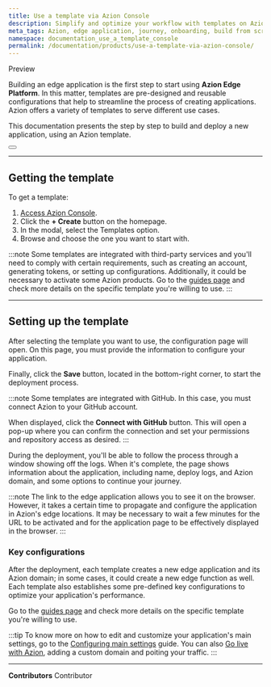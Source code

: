 ```yaml
---
title: Use a template via Azion Console
description: Simplify and optimize your workflow with templates on Azion Console. Enhance productivity and make operations effortlessly, saving time with existing templates.
meta_tags: Azion, edge application, journey, onboarding, build from scratch, domain, traffic
namespace: documentation_use_a_template_console
permalink: /documentation/products/use-a-template-via-azion-console/
---
```


<Badge variant="accent">
Preview
</Badge>

Building an edge application is the first step to start using **Azion Edge Platform**. In this matter, templates are pre-designed and reusable configurations that help to streamline the process of creating applications. Azion offers a variety of templates to serve different use cases.

This documentation presents the step by step to build and deploy a new application, using an Azion template.

<Button href="/en/documentation/products/marketplace/templates/" text="go to templates reference" variant="secondary"> 

</Button>

---

## Getting the template

To get a template:

1. [Access Azion Console](https://console.azion.com/).
2. Click the **+ Create** button on the homepage.
3. In the modal, select the Templates option.
4. Browse and choose the one you want to start with.

:::note
Some templates are integrated with third-party services and you'll need to comply with certain requirements, such as creating an account, generating tokens, or setting up configurations. Additionally, it could be necessary to activate some Azion products. Go to the [guides page](https://www.azion.com/en/documentation/products/guides/#azion-templates) and check more details on the specific template you're willing to use.
:::

---

## Setting up the template

After selecting the template you want to use, the configuration page will open. On this page, you must provide the information to configure your application.

Finally, click the **Save** button, located in the bottom-right corner, to start the deployment process.

:::note
Some templates are integrated with GitHub. In this case, you must connect Azion to your GitHub account.

When displayed, click the **Connect with GitHub** button. This will open a pop-up where you can confirm the connection and set your permissions and repository access as desired.
:::

During the deployment, you'll be able to follow the process through a window showing off the logs. When it's complete, the page shows information about the application, including name, deploy logs, and Azion domain, and some options to continue your journey.

:::note
The link to the edge application allows you to see it on the browser. However, ​it takes a certain time to propagate and configure the application in Azion's edge locations. It may be necessary to wait a few minutes for the URL to be activated and for the application page to be effectively displayed in the browser.
:::

### Key configurations

After the deployment, each template creates a new edge application and its Azion domain; in some cases, it could create a new edge function as well. Each template also establishes some pre-defined key configurations to optimize your application's performance.

Go to the [guides page](https://www.azion.com/en/documentation/products/guides/#azion-templates) and check more details on the specific template you're willing to use.

:::tip
To know more on how to edit and customize your application's main settings, go to the [Configuring main settings](/en/documentation/products/guides/build/configure-main-settings/) guide. You can also [Go live with Azion](/en/documentation/products/go-live-with-azion/), adding a custom domain and poiting your traffic.
:::

---


**Contributors** <ContributorList>Contributor</ContributorList>
